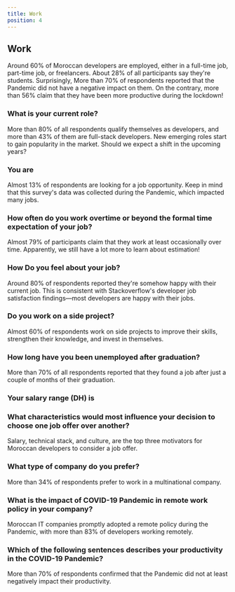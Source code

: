 ```yaml
---
title: Work
position: 4
---
```


## Work

Around 60% of Moroccan developers are employed, either in a full-time job, part-time job, or freelancers. About 28% of all participants say they're students.
Surprisingly, More than 70% of respondents reported that the Pandemic did not have a negative impact on them. On the contrary, more than 56% claim that they have been more productive during the lockdown!

### What is your current role?

More than 80% of all respondents qualify themselves as developers, and more than 43% of them are full-stack developers. New emerging roles start to gain popularity in the market. Should we expect a shift in the upcoming years?

<Chart id="profile-q-3" title={false} />

### You are

Almost 13% of respondents are looking for a job opportunity. Keep in mind that this survey's data was collected during the Pandemic, which impacted many jobs.

<Chart id="work-q-0" title={false} />

### How often do you work overtime or beyond the formal time expectation of your job?

Almost 79% of participants claim that they work at least occasionally over time. Apparently, we still have a lot more to learn about estimation!

<Chart id="work-q-1" title={false} />

### How Do you feel about your job?

Around 80% of respondents reported they're somehow happy with their current job. This is consistent with Stackoverflow's developer job satisfaction findings—most developers are happy with their jobs.

<Chart id="work-q-2" title={false} />

### Do you work on a side project?

Almost 60% of respondents work on side projects to improve their skills, strengthen their knowledge, and invest in themselves.

<Chart id="work-q-3" title={false} />

### How long have you been unemployed after graduation?

More than 70% of all respondents reported that they found a job after just a couple of months of their graduation.

<Chart id="work-q-4" title={false} />

### Your salary range (DH) is

<Chart id="work-q-5" sort={false} title={false} />

### What characteristics would most influence your decision to choose one job offer over another?

Salary, technical stack, and culture, are the top three motivators for Moroccan developers to consider a job offer.

<Chart id="work-q-6" title={false} />

### What type of company do you prefer?

More than 34% of respondents prefer to work in a multinational company.

<Chart id="work-q-7" title={false} />

### What is the impact of COVID-19 Pandemic in remote work policy in your company?

Moroccan IT companies promptly adopted a remote policy during the Pandemic, with more than 83% of developers working remotely.

<Chart id="work-q-8" title={false} />

### Which of the following sentences describes your productivity in the COVID-19 Pandemic?

More than 70% of respondents confirmed that the Pandemic did not at least negatively impact their productivity.

<Chart id="work-q-9" title={false} />
